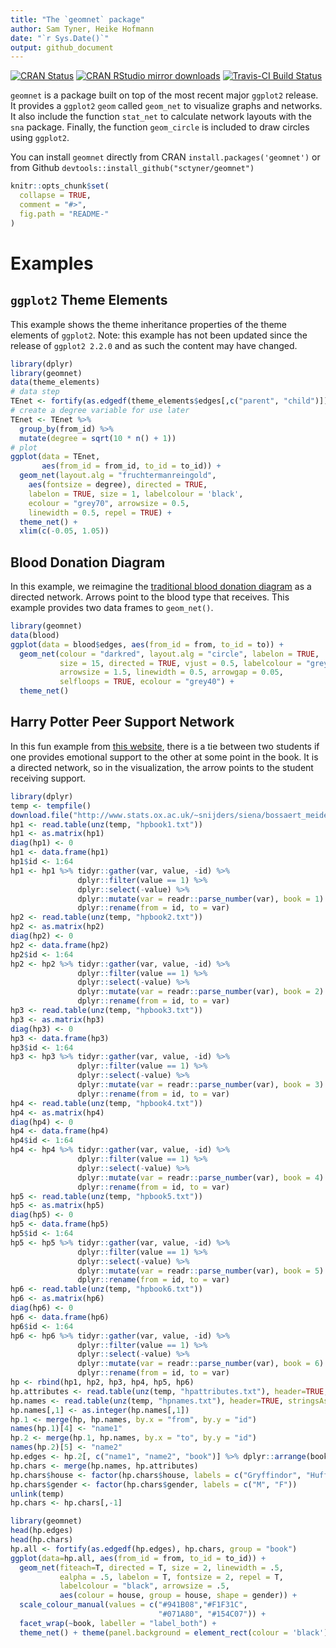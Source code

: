 ```yaml
---
title: "The `geomnet` package"
author: Sam Tyner, Heike Hofmann
date: "`r Sys.Date()`"
output: github_document
---
```


<!-- README.md is generated from README.Rmd. Please edit that file -->
[![CRAN Status](http://www.r-pkg.org/badges/version/geomnet)](https://cran.r-project.org/package=geomnet)
[![CRAN RStudio mirror downloads](http://cranlogs.r-pkg.org/badges/geomnet)](http://www.r-pkg.org/pkg/geomnet)
[![Travis-CI Build Status](https://travis-ci.org/sctyner/geomnet.svg?branch=master)](https://travis-ci.org/sctyner/geomnet)

`geomnet` is a package built on top of the most recent major `ggplot2` release. It provides a `ggplot2` `geom` called `geom_net` to visualize graphs and networks. It also include the function `stat_net` to calculate network layouts with the `sna` package. Finally, the function `geom_circle` is included to draw circles using `ggplot2`.

You can install `geomnet` directly from CRAN
`install.packages('geomnet')`
or from Github
`devtools::install_github("sctyner/geomnet")`
```r
knitr::opts_chunk$set(
  collapse = TRUE,
  comment = "#>",
  fig.path = "README-"
)
```

# Examples

## `ggplot2` Theme Elements

This example shows the theme inheritance properties of the theme elements of `ggplot2`. Note: this example has not been updated since the release of `ggplot2 2.2.0` and as such the content may have changed. 

```r
library(dplyr)
library(geomnet)
data(theme_elements)
# data step
TEnet <- fortify(as.edgedf(theme_elements$edges[,c("parent", "child")]), theme_elements$vertices)
# create a degree variable for use later
TEnet <- TEnet %>%
  group_by(from_id) %>%
  mutate(degree = sqrt(10 * n() + 1))
# plot
ggplot(data = TEnet,
       aes(from_id = from_id, to_id = to_id)) +
  geom_net(layout.alg = "fruchtermanreingold",
    aes(fontsize = degree), directed = TRUE,
    labelon = TRUE, size = 1, labelcolour = 'black',
    ecolour = "grey70", arrowsize = 0.5,
    linewidth = 0.5, repel = TRUE) +
  theme_net() +
  xlim(c(-0.05, 1.05))
```

## Blood Donation Diagram

In this example, we reimagine the [traditional blood donation diagram](http://www.redcrossblood.org/learn-about-blood/blood-types) as a directed network. Arrows point to the blood type that receives. This example provides two data frames to `geom_net()`.  

```r
library(geomnet)
data(blood)
ggplot(data = blood$edges, aes(from_id = from, to_id = to)) +
  geom_net(colour = "darkred", layout.alg = "circle", labelon = TRUE, 
           size = 15, directed = TRUE, vjust = 0.5, labelcolour = "grey80",
           arrowsize = 1.5, linewidth = 0.5, arrowgap = 0.05,
           selfloops = TRUE, ecolour = "grey40") + 
  theme_net() 
```

## Harry Potter Peer Support Network

In this fun example from [this website](http://www.stats.ox.ac.uk/~snijders/siena/siena.html), there is a tie between two students if one provides emotional support to the other at some point in the book. It is a directed network, so in the visualization, the arrow points to the student receiving support. 

```r
library(dplyr)
temp <- tempfile()
download.file("http://www.stats.ox.ac.uk/~snijders/siena/bossaert_meidert_harrypotter.zip",temp)
hp1 <- read.table(unz(temp, "hpbook1.txt"))
hp1 <- as.matrix(hp1)
diag(hp1) <- 0
hp1 <- data.frame(hp1)
hp1$id <- 1:64
hp1 <- hp1 %>% tidyr::gather(var, value, -id) %>%
               dplyr::filter(value == 1) %>% 
               dplyr::select(-value) %>% 
               dplyr::mutate(var = readr::parse_number(var), book = 1) %>% 
               dplyr::rename(from = id, to = var)
hp2 <- read.table(unz(temp, "hpbook2.txt"))
hp2 <- as.matrix(hp2)
diag(hp2) <- 0
hp2 <- data.frame(hp2)
hp2$id <- 1:64
hp2 <- hp2 %>% tidyr::gather(var, value, -id) %>%
               dplyr::filter(value == 1) %>% 
               dplyr::select(-value) %>% 
               dplyr::mutate(var = readr::parse_number(var), book = 2) %>% 
               dplyr::rename(from = id, to = var)
hp3 <- read.table(unz(temp, "hpbook3.txt"))
hp3 <- as.matrix(hp3)
diag(hp3) <- 0
hp3 <- data.frame(hp3)
hp3$id <- 1:64
hp3 <- hp3 %>% tidyr::gather(var, value, -id) %>%
               dplyr::filter(value == 1) %>% 
               dplyr::select(-value) %>% 
               dplyr::mutate(var = readr::parse_number(var), book = 3) %>% 
               dplyr::rename(from = id, to = var)
hp4 <- read.table(unz(temp, "hpbook4.txt"))
hp4 <- as.matrix(hp4)
diag(hp4) <- 0
hp4 <- data.frame(hp4)
hp4$id <- 1:64
hp4 <- hp4 %>% tidyr::gather(var, value, -id) %>%
               dplyr::filter(value == 1) %>% 
               dplyr::select(-value) %>% 
               dplyr::mutate(var = readr::parse_number(var), book = 4) %>% 
               dplyr::rename(from = id, to = var)
hp5 <- read.table(unz(temp, "hpbook5.txt"))
hp5 <- as.matrix(hp5)
diag(hp5) <- 0
hp5 <- data.frame(hp5)
hp5$id <- 1:64
hp5 <- hp5 %>% tidyr::gather(var, value, -id) %>%
               dplyr::filter(value == 1) %>% 
               dplyr::select(-value) %>% 
               dplyr::mutate(var = readr::parse_number(var), book = 5) %>% 
               dplyr::rename(from = id, to = var)
hp6 <- read.table(unz(temp, "hpbook6.txt"))
hp6 <- as.matrix(hp6)
diag(hp6) <- 0
hp6 <- data.frame(hp6)
hp6$id <- 1:64
hp6 <- hp6 %>% tidyr::gather(var, value, -id) %>%
               dplyr::filter(value == 1) %>% 
               dplyr::select(-value) %>% 
               dplyr::mutate(var = readr::parse_number(var), book = 6) %>% 
               dplyr::rename(from = id, to = var)
hp <- rbind(hp1, hp2, hp3, hp4, hp5, hp6)
hp.attributes <- read.table(unz(temp, "hpattributes.txt"), header=TRUE, stringsAsFactors = F)
hp.names <- read.table(unz(temp, "hpnames.txt"), header=TRUE, stringsAsFactors = F)
hp.names[,1] <- as.integer(hp.names[,1])
hp.1 <- merge(hp, hp.names, by.x = "from", by.y = "id")
names(hp.1)[4] <- "name1"
hp.2 <- merge(hp.1, hp.names, by.x = "to", by.y = "id")
names(hp.2)[5] <- "name2"
hp.edges <- hp.2[, c("name1", "name2", "book")] %>% dplyr::arrange(book, name1, name2)
hp.chars <- merge(hp.names, hp.attributes)
hp.chars$house <- factor(hp.chars$house, labels = c("Gryffindor", "Hufflepuff", "Ravenclaw", "Slytherin"))
hp.chars$gender <- factor(hp.chars$gender, labels = c("M", "F"))
unlink(temp)
hp.chars <- hp.chars[,-1]
```

```r
library(geomnet)
head(hp.edges)
head(hp.chars)
hp.all <- fortify(as.edgedf(hp.edges), hp.chars, group = "book")
ggplot(data=hp.all, aes(from_id = from, to_id = to_id)) + 
  geom_net(fiteach=T, directed = T, size = 2, linewidth = .5, 
           ealpha = .5, labelon = T, fontsize = 2, repel = T, 
           labelcolour = "black", arrowsize = .5,
           aes(colour = house, group = house, shape = gender)) + 
  scale_colour_manual(values = c("#941B08","#F1F31C", 
                                 "#071A80", "#154C07")) + 
  facet_wrap(~book, labeller = "label_both") + 
  theme_net() + theme(panel.background = element_rect(colour = 'black'))
```
